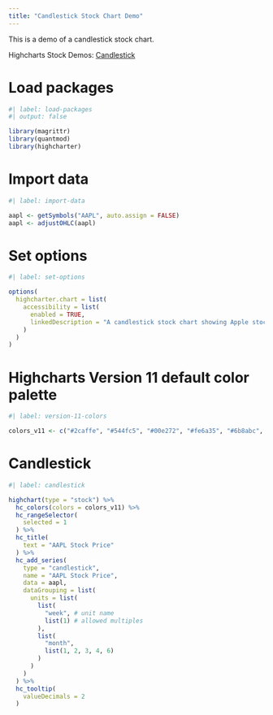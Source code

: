 ```yaml
---
title: "Candlestick Stock Chart Demo"
---
```


This is a demo of a candlestick stock chart.

Highcharts Stock Demos: [Candlestick](https://www.highcharts.com/demo/stock/candlestick)

# Load packages

```r
#| label: load-packages
#| output: false

library(magrittr)
library(quantmod)
library(highcharter)
```

# Import data

```r
#| label: import-data

aapl <- getSymbols("AAPL", auto.assign = FALSE)
aapl <- adjustOHLC(aapl)
```

# Set options

```r
#| label: set-options

options(
  highcharter.chart = list(
    accessibility = list(
      enabled = TRUE,
      linkedDescription = "A candlestick stock chart showing Apple stock price."
    )
  )
)
```

# Highcharts Version 11 default color palette

```r
#| label: version-11-colors

colors_v11 <- c("#2caffe", "#544fc5", "#00e272", "#fe6a35", "#6b8abc", "#d568fb", "#2ee0ca", "#fa4b42", "#feb56a", "#91e8e1")
```

# Candlestick

```r
#| label: candlestick

highchart(type = "stock") %>% 
  hc_colors(colors = colors_v11) %>% 
  hc_rangeSelector(
    selected = 1
  ) %>% 
  hc_title(
    text = "AAPL Stock Price"
  ) %>% 
  hc_add_series(
    type = "candlestick",
    name = "AAPL Stock Price",
    data = aapl,
    dataGrouping = list(
      units = list(
        list(
          "week", # unit name
          list(1) # allowed multiples
        ),
        list(
          "month",
          list(1, 2, 3, 4, 6)
        )
      )
    )
  ) %>% 
  hc_tooltip(
    valueDecimals = 2
  )
```
